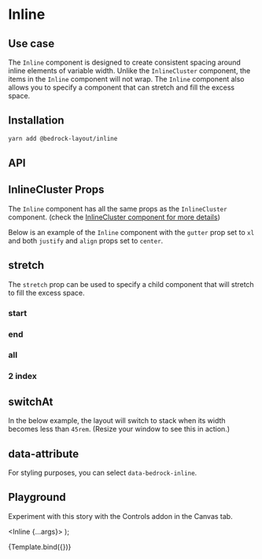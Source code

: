 

<Meta title="Spacer Components/Inline" component={Inline} />

# Inline

## Use case

The `Inline` component is designed to create consistent spacing around inline elements of variable width. Unlike the `InlineCluster` component,
the items in the `Inline` component will not wrap. The `Inline` component also allows you to specify a component that can stretch and fill the excess space.

## Installation

```bash
yarn add @bedrock-layout/inline
```

## API

<Story name="API" argTypes={argTypes} />

<ArgsTable story="API" />

## InlineCluster Props

The `Inline` component has all the same props as the `InlineCluster` component. (check the [InlineCluster component for more details](/?path=/docs/components-inlinecluster--api))

Below is an example of the `Inline` component with the `gutter` prop set to `xl` and both `justify` and `align` props set to `center`.

<Canvas withSource="open">
  <Story name="InlineCluster Props">
    <Inline gutter="xl" justify="center" align="center">
      <Box style={{ height: 200 }} />
      <Box />
      <Box />
      <Box />
    </Inline>
  </Story>
</Canvas>

## stretch

The `stretch` prop can be used to specify a child component that will stretch to fill the excess space.

<Canvas withSource="open">
  <Story name="stretch">
    <h3>start</h3>
    <Inline gutter="lg" stretch="start">
      <Box />
      <Box />
      <Box />
      <Box />
    </Inline>
    <h3>end</h3>
    <Inline gutter="lg" stretch="end">
      <Box />
      <Box />
      <Box />
      <Box />
    </Inline>
    <h3>all</h3>
    <Inline gutter="lg" stretch="all">
      <Box />
      <Box />
      <Box />
      <Box />
    </Inline>
    <h3>2 index</h3>
    <Inline gutter="lg" stretch={2}>
      <Box />
      <Box />
      <Box />
      <Box />
    </Inline>
  </Story>
</Canvas>

## switchAt

In the below example, the layout will switch to stack when its width becomes less than `45rem`. (Resize your window to see this in action.)

<Canvas withSource="open">
  <Story name="switchAt">
    <Inline gutter="lg" switchAt="45rem">
      <Box style={{ minWidth: 100 }} />
      <Box style={{ minWidth: 100 }} />
      <Box style={{ minWidth: 100 }} />
      <Box style={{ minWidth: 100 }} />
    </Inline>
  </Story>
</Canvas>

## data-attribute

For styling purposes, you can select `data-bedrock-inline`.

## Playground

Experiment with this story with the Controls addon in the Canvas tab.

   <Inline {...args}>
      <Box style={{minWidth:100}} />
      <Box style={{minWidth:100}} />
      <Box style={{minWidth:100}} />
      <Box style={{minWidth:100}} />
    </Inline>
);

<Canvas>
  <Story
    name="Playground"
    args={{
      gutter: "lg",
      justify: "start",
      align: "start",
      stretch: "end",
      switchAt: "40rem",
    }}
    argTypes={argTypes}
  >
    {Template.bind({})}
  </Story>
</Canvas>

<ArgsTable story="Playground" />
